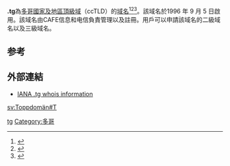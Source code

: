 '''.tg'''為[[多哥|多哥]][[國家及地區頂級域|國家及地區頂級域]]（ccTLD）的[[域名|域名]]<ref>{{Cite book|title=常用电脑词语速查手册|last=何弘主编|first=|publisher=西安：西安出版社|year=2000|isbn=7-80594-644-2|location=|pages=201-202}}</ref><ref>{{Cite book|title=英德汉广播电视技术词典|last=（德）赫伯特·蒂尔曼（Herbert Tillmann）编；梁瑛等译|first=|publisher=北京：中国广播电视出版社|year=2002|isbn=7-5043-3793-5|location=|pages=440-442}}</ref><ref>{{Cite book|title=大学计算机基础|last=刘丕娥主编|first=|publisher=哈尔滨：哈尔滨工业大学出版社|year=2010|isbn=978-7-5603-3056-3|location=|pages=342-345}}</ref>。該域名於1996 年 9 月 5 日啟用。該域名由CAFE信息和电信負責管理以及註冊。用戶可以申請該域名的二級域名以及三級域名。

== 参考 ==
{{reflist}}

== 外部連結 ==
* [http://www.iana.org/root-whois/tg.htm IANA .tg whois information]{{Wayback|url=http://www.iana.org/root-whois/tg.htm |date=20081203151344 }}

{{Internet-stub}}
{{CcTLD}}

[[Category:國家及地區頂級域|tg]]
[[Category:多哥|Category:多哥]]

[[sv:Toppdomän#T|sv:Toppdomän#T]]